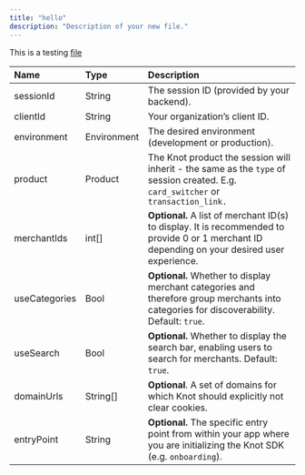 ```yaml
---
title: "hello"
description: "Description of your new file."
---
```


This is a testing [file](/code)

| Name          | Type        | Description                                                                                                                                   |
| :------------ | :---------- | :-------------------------------------------------------------------------------------------------------------------------------------------- |
| sessionId     | String      | The session ID (provided by your backend).                                                                                                    |
| clientId      | String      | Your organization’s client ID.                                                                                                                |
| environment   | Environment | The desired environment (development or production).                                                                                          |
| product       | Product     | The Knot product the session will inherit - the same as the `type` of session created. E.g. `card_switcher` or `transaction_link.`            |
| merchantIds   | int\[]      | **Optional.** A list of merchant ID(s) to display. It is recommended to provide 0 or 1 merchant ID depending on your desired user experience. |
| useCategories | Bool        | **Optional.** Whether to display merchant categories and therefore group merchants into categories for discoverability. Default: `true`.      |
| useSearch     | Bool        | **Optional.** Whether to display the search bar, enabling users to search for merchants. Default: `true`.                                     |
| domainUrls    | String\[]   | **Optional**. A set of domains for which Knot should explicitly not clear cookies.                                                            |
| entryPoint    | String      | **Optional.** The specific entry point from within your app where you are initializing the Knot SDK (e.g. `onboarding`).                      |
